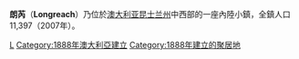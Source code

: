 {{Infobox Australian Place | type = town
| name     = 朗芮
| state    = qld
| image    = QLDL-Longreach.png
| caption  = 朗芮在州內的地理位置(紅標)
| lga      = [[Longreach_Regional_Council|Longreach Regional Council]]
| postcode = 4730
| est      = 1887
| pop      = 11,397 (2007年統計)
| elevation= 191.0
| maxtemp  = 31.3
| mintemp  = 15.5
| rainfall = 433.4
| stategov = [[Electoral_district_of_Gregory|Gregory]]
| fedgov   = [[Division_of_Flynn|Flynn]]
| dist1    = 1181
| location1= [[布里斯本|布里斯本]]
| dist2    = 687
| location2= [[洛坎普頓|洛坎普頓]]
| dist3    = 649
| location3= [[伊薩山|伊薩山]]
}}
'''朗芮'''（'''Longreach'''）乃位於[[澳大利亚|澳大利亚]][[昆士兰州|昆士兰州]]中西部的一座內陸小鎮，全鎮人口11,397（2007年）。

[[Category:昆士蘭州城市|L]]
[[Category:1888年澳大利亞建立|Category:1888年澳大利亞建立]]
[[Category:1888年建立的聚居地|Category:1888年建立的聚居地]]

{{Australia-geo-stub}}